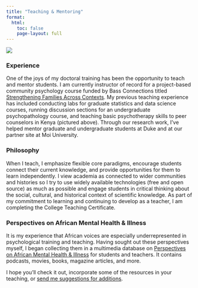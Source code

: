 ```yaml
---
title: "Teaching & Mentoring"
format:
  html:
    toc: false
    page-layout: full
---
```


![](teaching_kenya_crop.jpg)

### Experience

One of the joys of my doctoral training has been the opportunity to teach and mentor students. I am currently instructor of record for a project-based community psychology course funded by Bass Connections titled [Strengthening Families Across Contexts](https://bassconnections.duke.edu/project-teams/strengthening-families-across-contexts-multidirectional-learning-2024-2025). My previous teaching experience has included conducting labs for graduate statistics and data science courses, running discussion sections for an undergraduate psychopathology course, and teaching basic psychotherapy skills to peer counselors in Kenya (pictured above). Through our research work, I've helped mentor graduate and undergraduate students at Duke and at our partner site at Moi University.

### Philosophy

When I teach, I emphasize flexible core paradigms, encourage students connect their current knowledge, and provide opportunities for them to learn independently. I view academia as connected to wider communities and histories so I try to use widely available technologies (free and open source) as much as possible and engage students in critical thinking about the social, cultural, and historical context of scientific knowledge. As part of my commitment to learning and continuing to develop as a teacher, I am completing the College Teaching Certificate.

### Perspectives on African Mental Health & Illness

It is my experience that African voices are especially underrepresented in psychological training and teaching. Having sought out these perspectives myself, I began collecting them in a multimedia database on [Perspectives on African Mental Health & Illness](https://docs.google.com/spreadsheets/d/1B9xSMUCduubjwRja7G18onV1Ba6iMXsevFvlQujV0uE/edit?gid=0#gid=0) for students and teachers. It contains podcasts, movies, books, magazine articles, and more.

I hope you'll check it out, incorporate some of the resources in your teaching, or [send me suggestions for additions](https://forms.gle/RvHU21unbvkPtj8g9).
